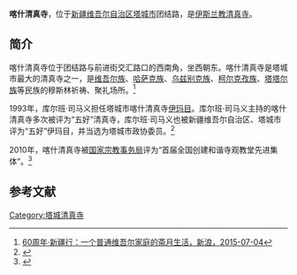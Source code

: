'''喀什清真寺'''，位于[[新疆维吾尔自治区|新疆维吾尔自治区]][[塔城市|塔城市]]团结路，是[[伊斯兰教|伊斯兰教]][[清真寺|清真寺]]。

==简介==
喀什清真寺位于团结路与前进街交汇路口的西南角，坐西朝东。喀什清真寺是塔城市最大的清真寺之一，是[[维吾尔族|维吾尔族]]、[[哈萨克族|哈萨克族]]、[[乌兹别克族|乌兹别克族]]、[[柯尔克孜族|柯尔克孜族]]、[[塔塔尔族|塔塔尔族]]等民族的穆斯林祈祷、聚礼场所。<ref>[http://news.sina.com.cn/o/2015-07-04/135332072965.shtml 60周年·新疆行：一个普通维吾尔家庭的斋月生活，新浪，2015-07-04]</ref>

1993年，库尔班·司马义担任塔城市喀什清真寺[[伊玛目|伊玛目]]。库尔班·司马义主持的喀什清真寺多次被评为“五好”清真寺，库尔班·司马义也被新疆维吾尔自治区、塔城市评为“五好”伊玛目，并当选为塔城市政协委员。<ref>{{Cite web |url=http://www.xjtctv.com/news/a/17303.html |title=爱国爱教 坚持正信正行，塔城地区广播电视台，2015-09-07 |access-date=2016-10-14 |archive-url=https://web.archive.org/web/20161019023239/http://www.xjtctv.com/news/a/17303.html |archive-date=2016-10-19 |dead-url=yes }}</ref>

2010年，喀什清真寺被[[国家宗教事务局|国家宗教事务局]]评为“首届全国创建和谐寺观教堂先进集体”。<ref>{{Cite web |url=http://www.sara.gov.cn/xwzx/gsgg/6769.htm |title=首届全国创建和谐寺观教堂先进集体和先进个人名单(六)，国家宗教事务局，2010-12-31 |accessdate=2016-10-14 |archive-date=2013-04-13 |archive-url=https://web.archive.org/web/20130413023126/http://www.sara.gov.cn/xwzx/gsgg/6769.htm |dead-url=no }}</ref>

==参考文献==
{{reflist}}

{{宗教小作品}}
[[Category:塔城清真寺|Category:塔城清真寺]]